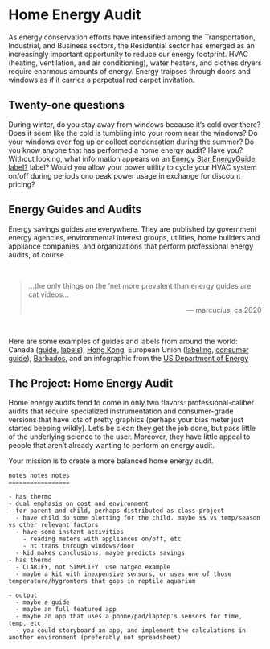 
# Home Energy Audit 

As energy conservation efforts have intensified among the Transportation, Industrial, and Business sectors, the Residential sector has emerged as an increasingly important opportunity to reduce our energy footprint. HVAC (heating, ventilation, and air conditioning), water heaters, and clothes dryers require enormous amounts of energy. Energy traipses through doors and windows as if it carries a perpetual red carpet invitation.

## Twenty-one questions 

During winter, do you stay away from windows because it's cold over there? Does it seem like the cold is tumbling into your room near the windows? Do your windows ever fog up or collect condensation during the summer? Do you know anyone that has performed a home energy audit? Have you? Without looking, what information appears on an [Energy Star EnergyGuide label?](https://www.snopud.com/site/content/images/ee/eguidelabel.jpg) label? Would you allow your power utility to cycle your HVAC system on/off during periods ono peak power usage in exchange for discount pricing?

## Energy Guides and Audits

Energy savings guides are everywhere. They are published by government energy agencies, environmental interest groups, utilities, home builders and appliance companies, and organizations that perform professional energy audits, of course. 


<br />
<blockquote>

 ...the only things on the 'net more prevalent
  than energy guides are cat videos...

<p style="text-align: right;">--- marcucius, ca 2020 </p>

</blockquote>
<br />


Here are some examples of guides and labels from around the world: Canada ([guide](https://www.nrcan.gc.ca/energy-efficiency/energy-efficiency-homes/make-your-home-more-energy-efficient/20550), [labels](https://www.nrcan.gc.ca/energy-efficiency/energy-efficiency-products/product-information/windows-doors-skylights/sample-labels-windows-doors-and-skylights/13958)),
[Hong Kong](https://www.clp.com.hk/en/my-home-site/energy-saving-ideas-site/understanding-energy-labels-site/PublishingImages/logo_EnergyLabel_detail.jpg), European Union ([labeling](https://ec.europa.eu/info/energy-climate-change-environment/standards-tools-and-labels/products-labelling-rules-and-requirements/energy-label-and-ecodesign/about_en), [consumer guide](figures/MJ0117061ENN.en.pdf)), [Barbados](figures/barbadoslabel.png), and an infographic from the [US Department of Energy](https://www.energy.gov/sites/prod/files/styles/borealis_article_hero_respondxl2/public/energysaver2017_HomeEnergyAudits.png?itok=JTSoNyts)

## The Project: Home Energy Audit

Home energy audits tend to come in only two flavors: professional-caliber audits that require specialized instrumentation and consumer-grade versions that have lots of pretty graphics (perhaps your bias meter just started beeping wildly). Let's be clear: they get the job done, but pass little of the underlying science to the user. Moreover, they have little appeal to people that aren't already wanting to perform an energy audit.

Your mission is to create a more balanced home energy audit.










```.numberLines

notes notes notes 
=================

- has thermo
- dual emphasis on cost and environment
- for parent and child, perhaps distributed as class project
  - have child do some plotting for the child. maybe $$ vs temp/season vs other relevant factors
  - have some instant activities
    - reading meters with appliances on/off, etc
    - ht trans through windows/door
  - kid makes conclusions, maybe predicts savings
- has thermo
  - CLARIFY, not SIMPLIFY. use natgeo example
  - maybe a kit with inexpensive sensors, or uses one of those temperature/hygromters that goes in reptile aquarium

- output
  - maybe a guide
  - maybe an full featured app
  - maybe an app that uses a phone/pad/laptop's sensors for time, temp, etc
  - you could storyboard an app, and implement the calculations in another environment (preferably not spreadsheet)
  

```



